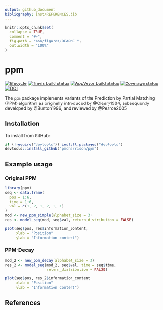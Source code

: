 ```yaml
---
output: github_document
bibliography: inst/REFERENCES.bib
---
```


<!-- README.md is generated from README.Rmd. Please edit that file -->

```r
knitr::opts_chunk$set(
  collapse = TRUE,
  comment = "#>",
  fig.path = "man/figures/README-",
  out.width = "100%"
)
```
# ppm

[![lifecycle](https://img.shields.io/badge/lifecycle-experimental-orange.svg)](https://www.tidyverse.org/lifecycle/#experimental)
[![Travis build status](https://travis-ci.org/pmcharrison/ppm.svg?branch=master)](https://travis-ci.org/pmcharrison/ppm)
[![AppVeyor build status](https://ci.appveyor.com/api/projects/status/github/pmcharrison/ppm?branch=master&svg=true)](https://ci.appveyor.com/project/pmcharrison/ppm)
[![Coverage status](https://coveralls.io/repos/github/pmcharrison/ppm/badge.svg)](https://coveralls.io/r/pmcharrison/ppm?branch=master)
[![DOI](https://zenodo.org/badge/DOI/10.5281/zenodo.2620414.svg)](https://doi.org/10.5281/zenodo.2620414)

The `ppm` package implements variants of the Prediction by Partial Matching (PPM)
algorithm as originally introduced by @Cleary1984,
subsequently developed by @Bunton1996,
and reviewed by @Pearce2005.

## Installation

To install from GitHub:

``` r
if (!require("devtools")) install.packages("devtools")
devtools::install_github("pmcharrison/ppm")
```

## Example usage

### Original PPM

```r
library(ppm)
seq <- data.frame(
  pos = 1:6,
  time = 1:6,
  val = c(1, 2, 1, 2, 1, 1)
)
mod <- new_ppm_simple(alphabet_size = 3)
res <- model_seq(mod, seq$val, return_distribution = FALSE)

plot(seq$pos, res$information_content,
     xlab = "Position",
     ylab = "Information content")

```

### PPM-Decay

```r
mod_2 <- new_ppm_decay(alphabet_size = 3)
res_2 <- model_seq(mod_2, seq$val, time = seq$time,
                   return_distribution = FALSE)

plot(seq$pos, res_2$information_content,
     xlab = "Position",
     ylab = "Information content")

```

## References
